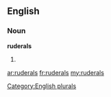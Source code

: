 ==English==

===Noun===
'''ruderals'''

# {{plural of|[[ruderal]]}}

[[Category:English plurals]]

[[ar:ruderals]]
[[fr:ruderals]]
[[my:ruderals]]